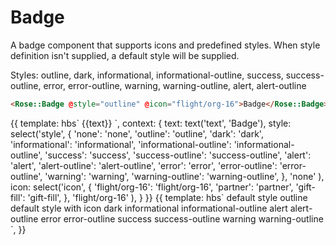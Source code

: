 
<Meta title="Rose|Badge" component="Badge" />

# Badge

A badge component that supports icons and predefined styles.
When style definition isn't supplied, a default style will be supplied.

Styles: outline, dark, informational, informational-outline, success, success-outline, error, error-outline, warning, warning-outline, alert, alert-outline

```html
<Rose::Badge @style="outline" @icon="flight/org-16">Badge</Rose::Badge>
```

<Preview>
  <Story name="Basic">{{
    template: hbs`<Rose::Badge
      @style={{style}}
      @icon={{icon}}>
      {{text}}
      </Rose::Badge>`,
    context: {
      text: text('text', 'Badge'),
      style: select('style', {
          'none': 'none',
          'outline': 'outline',
          'dark': 'dark',
          'informational': 'informational',
          'informational-outline': 'informational-outline',
          'success': 'success',
          'success-outline': 'success-outline',
          'alert': 'alert',
          'alert-outline': 'alert-outline',
          'error': 'error',
          'error-outline': 'error-outline',
          'warning': 'warning',
          'warning-outline': 'warning-outline',
        },
        'none'
      ),
      icon: select('icon', {
          'flight/org-16': 'flight/org-16',
          'partner': 'partner',
          'gift-fill': 'gift-fill',
        },
        'flight/org-16'
      ),
    }
  }}</Story>
</Preview>

<Preview>
  <Story name="Style legend">{{
    template: hbs`
    <Rose::Badge>default style</Rose::Badge>
    <Rose::Badge @style="outline">outline</Rose::Badge>
    <Rose::Badge @icon="flight/org-16">default style with icon</Rose::Badge>
    <Rose::Badge @style="dark">dark</Rose::Badge>
    <Rose::Badge @style="informational">informational</Rose::Badge>
    <Rose::Badge @style="informational-outline">informational-outline</Rose::Badge>
    <Rose::Badge @style="alert">alert</Rose::Badge>
    <Rose::Badge @style="alert-outline">alert-outline</Rose::Badge>
    <Rose::Badge @style="error">error</Rose::Badge>
    <Rose::Badge @style="error-outline">error-outline</Rose::Badge>
    <Rose::Badge @style="success">success</Rose::Badge>
    <Rose::Badge @style="success-outline">success-outline</Rose::Badge>
    <Rose::Badge @style="warning">warning</Rose::Badge>
    <Rose::Badge @style="warning-outline">warning-outline</Rose::Badge>
    `,
  }}</Story>
</Preview>
